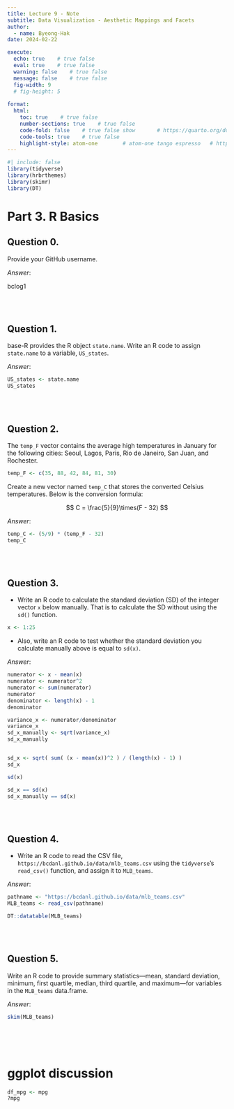 ```yaml
---
title: Lecture 9 - Note
subtitle: Data Visualization - Aesthetic Mappings and Facets
author: 
  - name: Byeong-Hak
date: 2024-02-22

execute: 
  echo: true    # true false
  eval: true    # true false
  warning: false    # true false
  message: false    # true false
  fig-width: 9
  # fig-height: 5
  
format: 
  html:
    toc: true    # true false
    number-sections: true    # true false
    code-fold: false    # true false show       # https://quarto.org/docs/output-formats/html-code.html
    code-tools: true    # true false
    highlight-style: atom-one        # atom-one tango espresso   # https://quarto.org/docs/output-formats/html-code.html#highlighting
---
```



```r
#| include: false
library(tidyverse)
library(hrbrthemes)
library(skimr)
library(DT)

```


# Part 3. R Basics

## Question 0.
Provide your GitHub username.

*Answer*:

bclog1


<br><br>


## Question 1.
base-R provides the R object `state.name`. Write an R code to assign `state.name` to a variable, `US_states`.

*Answer*:
```r
US_states <- state.name
US_states
```

<br><br>

## Question 2.
The `temp_F` vector contains the average high temperatures in January for the following cities: Seoul, Lagos, Paris, Rio de Janeiro, San Juan, and Rochester.

```r
temp_F <- c(35, 88, 42, 84, 81, 30)
```

Create a new vector named `temp_C` that stores the converted Celsius temperatures. Below is the conversion formula:

$$
C = \frac{5}{9}\times(F - 32)
$$

*Answer*:
```r
temp_C <- (5/9) * (temp_F - 32)
temp_C
```

<br><br>


## Question 3.
- Write an R code to calculate the standard deviation (SD) of the integer vector `x` below manually. That is to calculate the SD without using the `sd()` function.

```r
x <- 1:25
```

- Also, write an R code to test whether the standard deviation you calculate manually above is equal to `sd(x)`.



*Answer*:
```r

numerator <- x - mean(x)
numerator <- numerator^2
numerator <- sum(numerator)
numerator
denominator <- length(x) - 1
denominator

variance_x <- numerator/denominator
variance_x
sd_x_manually <- sqrt(variance_x)
sd_x_manually


sd_x <- sqrt( sum( (x - mean(x))^2 ) / (length(x) - 1) )
sd_x

sd(x)

sd_x == sd(x)
sd_x_manually == sd(x)
```

<br><br>


## Question 4.
- Write an R code to read the CSV file, `https://bcdanl.github.io/data/mlb_teams.csv` using the `tidyverse`'s `read_csv()` function, and assign it to `MLB_teams`.

*Answer*:
```r
pathname <- "https://bcdanl.github.io/data/mlb_teams.csv"
MLB_teams <- read_csv(pathname)

DT::datatable(MLB_teams)
```

<br><br>


## Question 5.
Write an R code to provide summary statistics---mean, standard deviation, minimum, first quartile, median, third quartile, and maximum---for variables in the `MLB_teams` data.frame.

*Answer*:
```r
skim(MLB_teams)
```

<br><br><br>




# ggplot discussion

```r
df_mpg <- mpg
?mpg

```

